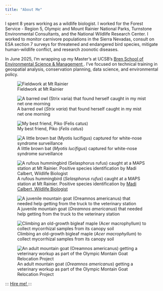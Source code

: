 ```yaml
---
title: "About Me"
---
```


<p class=".title">

I spent 8 years working as a wildlife biologist. I worked for the Forest Service - Region 5, Olympic and Mount Rainier National Parks, Turnstone Environmental Consultants, and the National Wildlife Research Center. I worked to monitor carnivore populations in the Sierra Nevadas, consult on ESA section 7 surveys for threatened and endangered bird species, mitigate human-wildlife conflict, and research zoonotic diseases.

In June 2025, I'm wrapping up my Master's at UCSB's <a href="https://bren.ucsb.edu/"> Bren School of Environmental Science & Management </a>. I've focused on technical training in geospatial analysis, conservation planning, data science, and environmental policy.

</p>

::: {layout-ncol="2"}
![Fieldwork at Mt Rainier](images/lake-mystic.jpg)

![A barred owl (*Strix varia*) that found herself caught in my mist net one morning](images/me-with-stva.jpg)

![My best friend, Piko (*Felis catus*)](images/poke-piko.jpg)

![A little brown bat (*Myotis lucifigus*) captured for white-nose syndrome surveillance](images/me-with-mylu.jpg)

![A rufous hummingbird (*Selasphorus rufus*) caught at a MAPS station at Mt Rainier. Positive species identification by <a href="https://madicalbert.github.io/"> Madi Calbert, Wildlife Biologist </a>](images/hummingbird.jpg)

![A juvenile mountain goat (*Oreamnos americanus*) that needed help getting from the truck to the veterinary station](images/mtn-goat-baby.jpg)

![Climbing an old-growth bigleaf maple (*Acer macrophyllum*) to collect mycorrhizal samples from its canopy soil](images/climbing-maple.jpg)

![An adult mountain goat (*Oreamnos americanus*) getting a veterinary workup as part of the Olympic Montain Goat Relocation Project](images/mtn-goat-workup.jpg)
:::

:::
<a href="https://www.linkedin.com/in/steven-mitchell-94b664208/"> Hire me! </a>
:::
